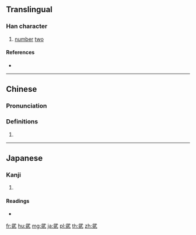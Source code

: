 {{character info/new}}
{{also|二}}
==Translingual==

===Han character===
{{Han char|rn=154|rad=貝|as=04|sn=11|four=|canj=MPBUC}}

# [[number]] [[two]]

====References====
* {{Han ref|kx=1206.061|dkj=36703|hdz=63626.051|uh=8CAE|ud=36014}}

----

==Chinese==
{{zh-forms}}

===Pronunciation===
{{zh-pron
|m=èr
|mc=
|oc=
|ma=
|cat=num
}}

===Definitions===
{{zh-hanzi}}

# {{rfdef|lang=zh}}

----

==Japanese==

===Kanji===
{{ja-kanji|grade=|rs=貝04}}

# {{defn|lang=ja|sort=貝04}}

====Readings====
* {{ja-readings|on=[[に]] (ni), [[じ]] (ji)|kun=[[ふたつ]] (futatsu)|nanori=}}

[[fr:貮]]
[[hu:貮]]
[[mg:貮]]
[[ja:貮]]
[[pl:貮]]
[[th:貮]]
[[zh:貮]]